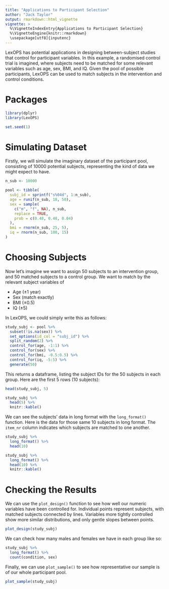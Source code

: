 ```yaml
---
title: "Applications to Participant Selection"
author: "Jack Taylor"
output: rmarkdown::html_vignette
vignette: >
  %\VignetteIndexEntry{Applications to Participant Selection}
  %\VignetteEngine{knitr::rmarkdown}
  \usepackage[utf8]{inputenc}
---
```


LexOPS has potential applications in designing between-subject studies that control for participant variables. In this example, a randomised control trial is imagined, where subjects need to be matched for some relevant variables such as age, sex, BMI, and IQ. Given the pool of possible participants, LexOPS can be used to match subjects in the intervention and control conditions.

# Packages

```r
library(dplyr)
library(LexOPS)
```

```r
set.seed(1)
```

# Simulating Dataset

Firstly, we will simulate the imaginary dataset of the participant pool, consisting of 10000 potential subjects, representing the kind of data we might expect to have.

```r
n_sub <- 10000

pool <- tibble(
  subj_id = sprintf("s%04d", 1:n_sub),
  age = runif(n_sub, 18, 50),
  sex = sample(
    c("m", "f", NA), n_sub,
    replace = TRUE,
    prob = c(0.48, 0.48, 0.04)
  ),
  bmi = rnorm(n_sub, 25, 5),
  iq = rnorm(n_sub, 100, 15)
)
```

# Choosing Subjects

Now let's imagine we want to assign 50 subjects to an intervention group, and 50 matched subjects to a control group. We want to match by the relevant subject variables of

* Age (±1 year)
* Sex (match exactly)
* BMI (±0.5)
* IQ (±5)

In LexOPS, we could simply write this as follows:

```r
study_subj <- pool %>%
  subset(!is.na(sex)) %>%
  set_options(id_col = "subj_id") %>%
  split_random(2) %>%
  control_for(age, -1:1) %>%
  control_for(sex) %>%
  control_for(bmi, -0.5:0.5) %>%
  control_for(iq, -5:5) %>%
  generate(50)
```

This returns a dataframe, listing the subject IDs for the 50 subjects in each group. Here are the first 5 rows (10 subjects):

```r
head(study_subj, 5)
```

```r
study_subj %>%
  head(5) %>%
  knitr::kable()
```

We can see the subjects' data in long format with the `long_format()` function. Here is the data for those same 10 subjects in long format. The `item_nr` column indicates which subjects are matched to one another.

```r
study_subj %>%
  long_format() %>%
  head(10)
```

```r
study_subj %>%
  long_format() %>%
  head(10) %>%
  knitr::kable()
```

# Checking the Results

We can use the `plot_design()` function to see how well our numeric variables have been controlled for. Individual points represent subjects, with matched subjects connected by lines. Variables more tightly controlled show more similar distributions, and only gentle slopes between points.

```r
plot_design(study_subj)
```

We can check how many males and females we have in each group like so:

```r
study_subj %>%
  long_format() %>%
  count(condition, sex)
```

Finally, we can use `plot_sample()` to see how representative our sample is of our whole participant pool.

```r
plot_sample(study_subj)
```
